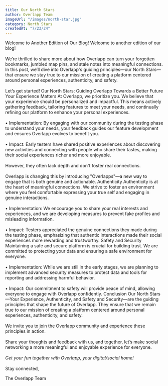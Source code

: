 ```yaml
---
title: Our North Stars
author: Overlapp Team
imageUrl: "/images/north-star.jpg"
category: North Stars
createdAt: "7/23/24"
---
```


<ContentTitle>Welcome to Another Edition of Our Blog!</ContentTitle>
<ContentText>
 Welcome to another edition of our blog!<br></br>
 We’re thrilled to share more about how Overlapp can turn your forgotten bookmarks, jumbled map pins, and stale notes into meaningful connections. In this post, we’ll dive into Overlapp's guiding principles—our North Stars—that ensure we stay true to our mission of creating a platform centered around personal experiences, authenticity, and safety.
 <br></br>
 Let’s get started!
</ContentText>
<ContentTitle>Our North Stars: Guiding Overlapp Towards a Better Future</ContentTitle>
<ContentTitle>Your Experience Matters</ContentTitle>
<ContentText>
  At Overlapp, we prioritize you. We believe that your experience should be personalized and impactful. This means actively gathering feedback, tailoring features to meet your needs, and continually refining our platform to enhance your personal experiences.
<br></br>
•   Implementation: By engaging with our community during the testing phase to understand your needs, your feedback guides our feature development and ensures Overlapp evolves to benefit you.
<br></br>
•   Impact: Early testers have shared positive experiences about discovering new activities and connecting with people who share their tastes, making their social experiences richer and more enjoyable.
<br></br> However, they often lack depth and don't foster real connections.<br></br> Overlapp is changing this by introducing "Overlapps"—a new way to engage that is both genuine and actionable.
</ContentText>
<ContentTitle>Authenticity</ContentTitle>
<ContentText>
  Authenticity is at the heart of meaningful connections. We strive to foster an environment where you feel comfortable expressing your true self and engaging in genuine interactions.
  <br></br>
•   Implementation: We encourage you to share your real interests and experiences, and we are developing measures to prevent fake profiles and misleading information.
<br></br>
•   Impact: Testers appreciated the genuine connections they made during the testing phase, emphasizing that authentic interactions made their social experiences more rewarding and trustworthy.
</ContentText>
<ContentTitle>Safety and Security</ContentTitle>
<ContentText>
  Maintaining a safe and secure platform is crucial for building trust. We are committed to protecting your data and ensuring a safe environment for everyone.
<br></br>
•   Implementation: While we are still in the early stages, we are planning to implement advanced security measures to protect data and tools for reporting and addressing harmful behavior.
<br></br>
•   Impact: Our commitment to safety will provide peace of mind, allowing everyone to engage with Overlapp confidently.
</ContentText>
<ContentTitle>Conclusion</ContentTitle>
<ContentText>
 Our North Stars—Your Experience, Authenticity, and Safety and Security—are the guiding principles that shape the future of Overlapp. They ensure that we remain true to our mission of creating a platform centered around personal experiences, authenticity, and safety.
 <br></br>
 We invite you to join the Overlapp community and experience these principles in action.<br></br>
 Share your thoughts and feedback with us, and together, let’s make social networking a more meaningful and enjoyable experience for everyone.
<br></br>
 *Get your fun together with Overlapp, your digital/social home!*
 <br></br>
 Stay connected,
 <p></p>
 The Overlapp Team
</ContentText>




